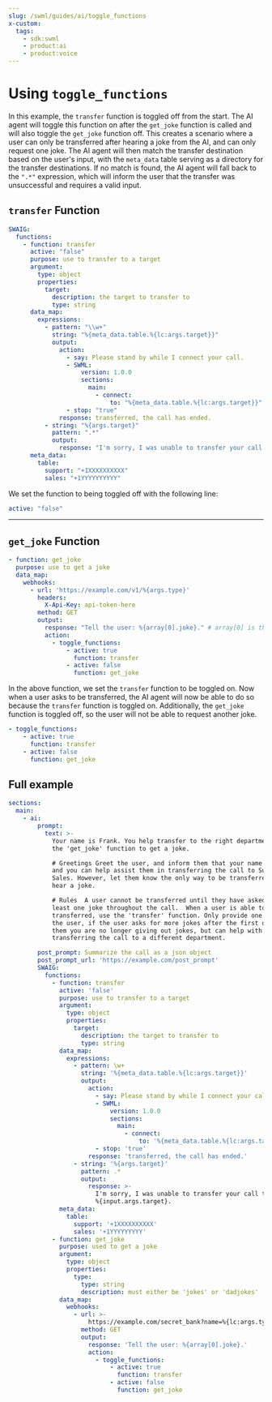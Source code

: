 ```yaml
---
slug: /swml/guides/ai/toggle_functions
x-custom:
  tags:
    - sdk:swml
    - product:ai
    - product:voice
---
```



# Using `toggle_functions`

In this example, the `transfer` function is toggled off from the start. The AI agent will toggle this
function on after the `get_joke` function is called and will also toggle the `get_joke` function off. This creates a scenario where a user can only
be transferred after hearing a joke from the AI, and can only request one joke. The AI agent will then match the transfer destination
based on the user's input, with the `meta_data` table serving as a directory for the transfer destinations.
If no match is found, the AI agent will fall back to the `".*"` expression, which will inform the user
that the transfer was unsuccessful and requires a valid input.

## **`transfer` Function**

```yaml andJson
SWAIG:
  functions:
    - function: transfer
      active: "false"
      purpose: use to transfer to a target
      argument:
        type: object
        properties:
          target:
            description: the target to transfer to
            type: string
      data_map:
        expressions:
          - pattern: "\\w+"
            string: "%{meta_data.table.%{lc:args.target}}"
            output:
              action:
                - say: Please stand by while I connect your call.
                - SWML:
                    version: 1.0.0
                    sections:
                      main:
                        - connect:
                            to: "%{meta_data.table.%{lc:args.target}}"
                - stop: "true"
              response: transferred, the call has ended.
          - string: "%{args.target}"
            pattern: ".*"
            output:
              response: "I'm sorry, I was unable to transfer your call to %{input.args.target}."
      meta_data:
        table:
          support: "+1XXXXXXXXXX"
          sales: "+1YYYYYYYYYY"
```

We set the function to being toggled off with the following line:

```yaml
active: "false"
```
---

## **`get_joke` Function**

```yaml andJson
- function: get_joke
  purpose: use to get a joke
  data_map:
    webhooks:
      - url: 'https://example.com/v1/%{args.type}'
        headers:
          X-Api-Key: api-token-here
        method: GET
        output:
          response: "Tell the user: %{array[0].joke}." # array[0] is the first joke in the array
          action:
            - toggle_functions:
                - active: true
                  function: transfer
                - active: false
                  function: get_joke
```

In the above function, we set the `transfer` function to be toggled on.
Now when a user asks to be transferred, the AI agent will now be able to do so because the `transfer` function is toggled on.
Additionally, the `get_joke` function is toggled off, so the user will not be able to request another joke.

```yaml andJson
- toggle_functions:
    - active: true
      function: transfer
    - active: false
      function: get_joke
```

## **Full example**

```yaml andJson
sections:
  main:
    - ai:
        prompt:
          text: >-
            Your name is Frank. You help transfer to the right department. Use
            the 'get_joke' function to get a joke.

            # Greetings Greet the user, and inform them that your name is Frank
            and you can help assist them in transferring the call to Support or
            Sales. However, let them know the only way to be transferred is to
            hear a joke.

            # Rules  A user cannot be transferred until they have asked for at
            least one joke throughout the call.  When a user is able to be
            transferred, use the 'transfer' function. Only provide one joke to
            the user, if the user asks for more jokes after the first one, tell
            them you are no longer giving out jokes, but can help with
            transferring the call to a different department.

        post_prompt: Summarize the call as a json object
        post_prompt_url: 'https://example.com/post_prompt'
        SWAIG:
          functions:
            - function: transfer
              active: 'false'
              purpose: use to transfer to a target
              argument:
                type: object
                properties:
                  target:
                    description: the target to transfer to
                    type: string
              data_map:
                expressions:
                  - pattern: \w+
                    string: '%{meta_data.table.%{lc:args.target}}'
                    output:
                      action:
                        - say: Please stand by while I connect your call.
                        - SWML:
                            version: 1.0.0
                            sections:
                              main:
                                - connect:
                                    to: '%{meta_data.table.%{lc:args.target}}'
                        - stop: 'true'
                      response: 'transferred, the call has ended.'
                  - string: '%{args.target}'
                    pattern: .*
                    output:
                      response: >-
                        I'm sorry, I was unable to transfer your call to
                        %{input.args.target}.
              meta_data:
                table:
                  support: '+1XXXXXXXXXX'
                  sales: '+1YYYYYYYYY'
            - function: get_joke
              purpose: used to get a joke
              argument:
                type: object
                properties:
                  type:
                    type: string
                    description: must either be 'jokes' or 'dadjokes'
              data_map:
                webhooks:
                  - url: >-
                      https://example.com/secret_bank?name=%{lc:args.type}
                    method: GET
                    output:
                      response: 'Tell the user: %{array[0].joke}.'
                      action:
                        - toggle_functions:
                            - active: true
                              function: transfer
                            - active: false
                              function: get_joke
```
